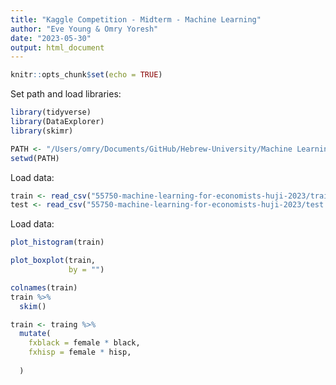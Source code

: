 ```yaml
---
title: "Kaggle Competition - Midterm - Machine Learning"
author: "Eve Young & Omry Yoresh"
date: "2023-05-30"
output: html_document
---
```


```r
knitr::opts_chunk$set(echo = TRUE)
```

Set path and load libraries: 
```r
library(tidyverse)
library(DataExplorer)
library(skimr)

PATH <- "/Users/omry/Documents/GitHub/Hebrew-University/Machine Learning (F23)"
setwd(PATH)
```

Load data:
```r
train <- read_csv("55750-machine-learning-for-economists-huji-2023/train.csv")
test <- read_csv("55750-machine-learning-for-economists-huji-2023/test.csv")
```

Load data:
```r
plot_histogram(train)

plot_boxplot(train, 
             by = "")

colnames(train)
train %>% 
  skim()
```

```r
train <- traing %>%
  mutate(
    fxblack = female * black,
    fxhisp = female * hisp,
    
  )
```